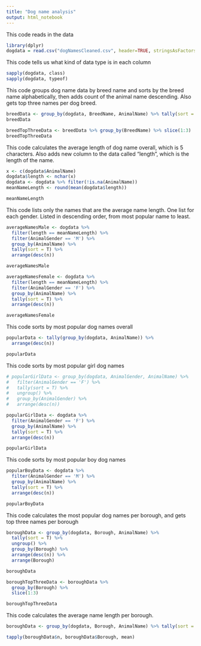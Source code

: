 ```yaml
---
title: "Dog name analysis"
output: html_notebook
---
```



This code reads in the data
```r
library(dplyr)
dogdata = read.csv("dogNamesCleaned.csv", header=TRUE, stringsAsFactors=FALSE, fileEncoding="latin1")

```

This code tells us what kind of data type is in each column
```r
sapply(dogdata, class)
sapply(dogdata, typeof)

```


This code groups dog name data by breed name and sorts by the breed name alphabetically, then adds count of the animal name descending. Also gets top three names per dog breed.
```r
breedData <- group_by(dogdata, BreedName, AnimalName) %>% tally(sort = T) %>% ungroup() %>% group_by(BreedName) %>% arrange(desc(n)) %>% arrange(BreedName)
breedData

breedTopThreeData <- breedData %>% group_by(BreedName) %>% slice(1:3)
breedTopThreeData

```

This code calculates the average length of dog name overall, which is 5 characters. Also adds new column to the data called "length", which is the length of the name.
```r
x <- c(dogdata$AnimalName)
dogdata$length <- nchar(x)
dogdata <- dogdata %>% filter(!is.na(AnimalName))
meanNameLength <- round(mean(dogdata$length))

meanNameLength
```

This code lists only the names that are the average name length. One list for each gender. Listed in descending order, from most popular name to least.
```r
averageNamesMale <- dogdata %>%
  filter(length == meanNameLength) %>%
  filter(AnimalGender == 'M') %>%
  group_by(AnimalName) %>%
  tally(sort = T) %>%
  arrange(desc(n))

averageNamesMale

averageNamesFemale <- dogdata %>%
  filter(length == meanNameLength) %>%
  filter(AnimalGender == 'F') %>%
  group_by(AnimalName) %>%
  tally(sort = T) %>%
  arrange(desc(n))

averageNamesFemale

```


This code sorts by most popular dog names overall
```r

popularData <- tally(group_by(dogdata, AnimalName)) %>%
  arrange(desc(n))

popularData

```

This code sorts by most popular girl dog names
```r
# popularGirlData <- group_by(dogdata, AnimalGender, AnimalName) %>%
#   filter(AnimalGender == 'F') %>%
#   tally(sort = T) %>%
#   ungroup() %>%
#   group_by(AnimalGender) %>%
#   arrange(desc(n))

popularGirlData <- dogdata %>%
  filter(AnimalGender == 'F') %>%
  group_by(AnimalName) %>%
  tally(sort = T) %>%
  arrange(desc(n))

popularGirlData

```

This code sorts by most popular boy dog names
```r
popularBoyData <- dogdata %>%
  filter(AnimalGender == 'M') %>%
  group_by(AnimalName) %>%
  tally(sort = T) %>%
  arrange(desc(n))

popularBoyData

```

This code calculates the most popular dog names per borough, and gets top three names per borough

```r
boroughData <- group_by(dogdata, Borough, AnimalName) %>%
  tally(sort = T) %>%
  ungroup() %>%
  group_by(Borough) %>%
  arrange(desc(n)) %>%
  arrange(Borough)

boroughData

boroughTopThreeData <- boroughData %>%
  group_by(Borough) %>%
  slice(1:3)

boroughTopThreeData

```

This code calculates the average name length per borough.
```r
boroughData <- group_by(dogdata, Borough, AnimalName) %>% tally(sort = T) %>% ungroup() %>% group_by(Borough) %>% arrange(desc(n)) %>% arrange(Borough)

tapply(boroughData$n, boroughData$Borough, mean)

```